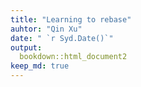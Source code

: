 ```yaml
---
title: "Learning to rebase"
auhtor: "Qin Xu"
date: " `r Syd.Date()`"
output:
  bookdown::html_document2
keep_md: true
---
```



